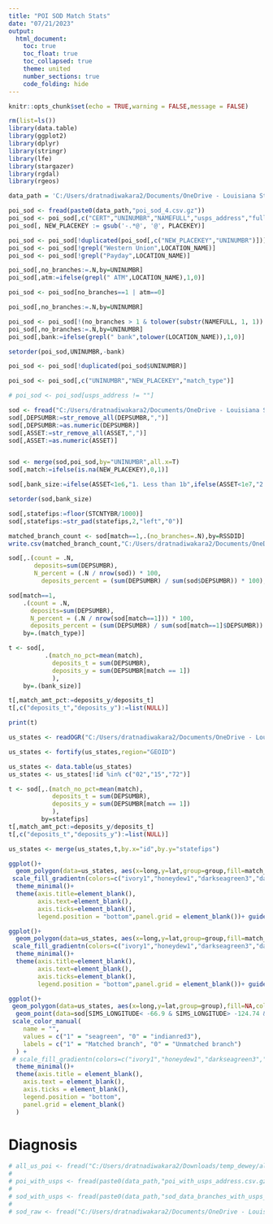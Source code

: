```yaml
---
title: "POI SOD Match Stats"
date: "07/21/2023"
output:
  html_document:
    toc: true
    toc_float: true
    toc_collapsed: true
    theme: united
    number_sections: true
    code_folding: hide
---
```

<style type="text/css">
.main-container {
  max-width: 100%;
  margin-left: auto;
  margin-right: auto;
}

div.main-container {
  max-width: 100%;
}
</style>

```r
knitr::opts_chunk$set(echo = TRUE,warning = FALSE,message = FALSE)
```


```r
rm(list=ls())
library(data.table)
library(ggplot2)
library(dplyr)
library(stringr)
library(lfe)
library(stargazer)
library(rgdal)
library(rgeos)

data_path = 'C:/Users/dratnadiwakara2/Documents/OneDrive - Louisiana State University/Raw Data/Dewey/'
```


```r
poi_sod <- fread(paste0(data_path,"poi_sod_4.csv.gz"))
poi_sod <- poi_sod[,c("CERT","UNINUMBR","NAMEFULL","usps_address","full_address_sod","LOCATION_NAME","PLACEKEY","match_type")]
poi_sod[, NEW_PLACEKEY := gsub('-.*@', '@', PLACEKEY)]

poi_sod <- poi_sod[!duplicated(poi_sod[,c("NEW_PLACEKEY","UNINUMBR")])]
poi_sod <- poi_sod[!grepl("Western Union",LOCATION_NAME)]
poi_sod <- poi_sod[!grepl("Payday",LOCATION_NAME)]

poi_sod[,no_branches:=.N,by=UNINUMBR]
poi_sod[,atm:=ifelse(grepl(" ATM",LOCATION_NAME),1,0)]

poi_sod <- poi_sod[no_branches==1 | atm==0]

poi_sod[,no_branches:=.N,by=UNINUMBR]

poi_sod <- poi_sod[!(no_branches > 1 & tolower(substr(NAMEFULL, 1, 1)) != tolower(substr(LOCATION_NAME, 1, 1)))]
poi_sod[,no_branches:=.N,by=UNINUMBR]
poi_sod[,bank:=ifelse(grepl(" bank",tolower(LOCATION_NAME)),1,0)]

setorder(poi_sod,UNINUMBR,-bank)

poi_sod <- poi_sod[!duplicated(poi_sod$UNINUMBR)]

poi_sod <- poi_sod[,c("UNINUMBR","NEW_PLACEKEY","match_type")]

# poi_sod <- poi_sod[usps_address != ""]
```


```r
sod <- fread("C:/Users/dratnadiwakara2/Documents/OneDrive - Louisiana State University/Raw Data/SOD/data/ALL_2022.csv",select = c("UNINUMBR","CERT","RSSDID","ASSET","DEPSUMBR","STCNTYBR","RSSDHCR","ZIPBR","SIMS_LATITUDE","SIMS_LONGITUDE"))
sod[,DEPSUMBR:=str_remove_all(DEPSUMBR,",")]
sod[,DEPSUMBR:=as.numeric(DEPSUMBR)]
sod[,ASSET:=str_remove_all(ASSET,",")]
sod[,ASSET:=as.numeric(ASSET)]


sod <- merge(sod,poi_sod,by="UNINUMBR",all.x=T)
sod[,match:=ifelse(is.na(NEW_PLACEKEY),0,1)]

sod[,bank_size:=ifelse(ASSET<1e6,"1. Less than 1b",ifelse(ASSET<1e7,"2. 1 to 10b",ifelse(ASSET<5e7,"3. 10 to 50b",ifelse(ASSET<25e7,"4. 50 to 250b","5. More than 250b"))))]

setorder(sod,bank_size)

sod[,statefips:=floor(STCNTYBR/1000)]
sod[,statefips:=str_pad(statefips,2,"left","0")]
```


```r
matched_branch_count <- sod[match==1,.(no_branches=.N),by=RSSDID]
write.csv(matched_branch_count,"C:/Users/dratnadiwakara2/Documents/OneDrive - Louisiana State University/Projects/Dewey/data/matched_branch_count.csv",row.names = FALSE)
```


```r
sod[,.(count = .N,
       deposits=sum(DEPSUMBR),
       N_percent = (.N / nrow(sod)) * 100,
         deposits_percent = (sum(DEPSUMBR) / sum(sod$DEPSUMBR)) * 100),by=.(match)]
```


```r
sod[match==1,
    .(count = .N,
      deposits=sum(DEPSUMBR),
      N_percent = (.N / nrow(sod[match==1])) * 100,
      deposits_percent = (sum(DEPSUMBR) / sum(sod[match==1]$DEPSUMBR)) * 100),
    by=.(match_type)]
```

```r
t <- sod[,
          .(match_no_pct=mean(match),
            deposits_t = sum(DEPSUMBR),
            deposits_y = sum(DEPSUMBR[match == 1])
            ),
    by=.(bank_size)]

t[,match_amt_pct:=deposits_y/deposits_t]
t[,c("deposits_t","deposits_y"):=list(NULL)]

print(t)
```



```r
us_states <- readOGR("C:/Users/dratnadiwakara2/Documents/OneDrive - Louisiana State University/Raw Data/Shapefiles/US States","cb_2014_us_state_20m")

us_states <- fortify(us_states,region="GEOID")

us_states <- data.table(us_states)
us_states <- us_states[!id %in% c("02","15","72")]

t <- sod[,.(match_no_pct=mean(match),
            deposits_t = sum(DEPSUMBR),
            deposits_y = sum(DEPSUMBR[match == 1])
            ),
         by=statefips]
t[,match_amt_pct:=deposits_y/deposits_t]
t[,c("deposits_t","deposits_y"):=list(NULL)]

us_states <- merge(us_states,t,by.x="id",by.y="statefips")

```



```r
ggplot()+
  geom_polygon(data=us_states, aes(x=long,y=lat,group=group,fill=match_no_pct),color=NA)+
 scale_fill_gradientn(colors=c("ivory1","honeydew1","darkseagreen3","darkturquoise","dodgerblue","dodgerblue4"))+
  theme_minimal()+
  theme(axis.title=element_blank(),
        axis.text=element_blank(),
        axis.ticks=element_blank(),
        legend.position = "bottom",panel.grid = element_blank())+ guides(fill=guide_legend(title="Match No Frac"))
```



```r
ggplot()+
  geom_polygon(data=us_states, aes(x=long,y=lat,group=group,fill=match_amt_pct),color=NA)+
 scale_fill_gradientn(colors=c("ivory1","honeydew1","darkseagreen3","darkturquoise","dodgerblue","dodgerblue4"))+
  theme_minimal()+
  theme(axis.title=element_blank(),
        axis.text=element_blank(),
        axis.ticks=element_blank(),
        legend.position = "bottom",panel.grid = element_blank())+ guides(fill=guide_legend(title="Match Amt Frac"))
```



```r
ggplot()+
 geom_polygon(data=us_states, aes(x=long,y=lat,group=group),fill=NA,color='gray40')+
  geom_point(data=sod[SIMS_LONGITUDE< -66.9 & SIMS_LONGITUDE> -124.74 & SIMS_LATITUDE> 24.52 & SIMS_LATITUDE < 49.4],aes(y=SIMS_LATITUDE,x=SIMS_LONGITUDE,color=factor(match)),size=0.7)+
 scale_color_manual(
    name = "",
    values = c("1" = "seagreen", "0" = "indianred3"),
    labels = c("1" = "Matched branch", "0" = "Unmatched branch")
  ) +
 # scale_fill_gradientn(colors=c("ivory1","honeydew1","darkseagreen3","darkturquoise","dodgerblue","dodgerblue4"))+
  theme_minimal()+
  theme(axis.title = element_blank(),
    axis.text = element_blank(),
    axis.ticks = element_blank(),
    legend.position = "bottom",
    panel.grid = element_blank()
  ) 
```


# Diagnosis


```r
# all_us_poi <- fread("C:/Users/dratnadiwakara2/Downloads/temp_dewey/all_us_poi.csv.gz")
# 
# poi_with_usps <- fread(paste0(data_path,"poi_with_usps_address.csv.gz"))
# 
# sod_with_usps <- fread(paste0(data_path,"sod_data_branches_with_usps_address.csv.gz"))
# 
# sod_raw <- fread("C:/Users/dratnadiwakara2/Documents/OneDrive - Louisiana State University/Raw Data/SOD/data/ALL_2022.csv")
```


